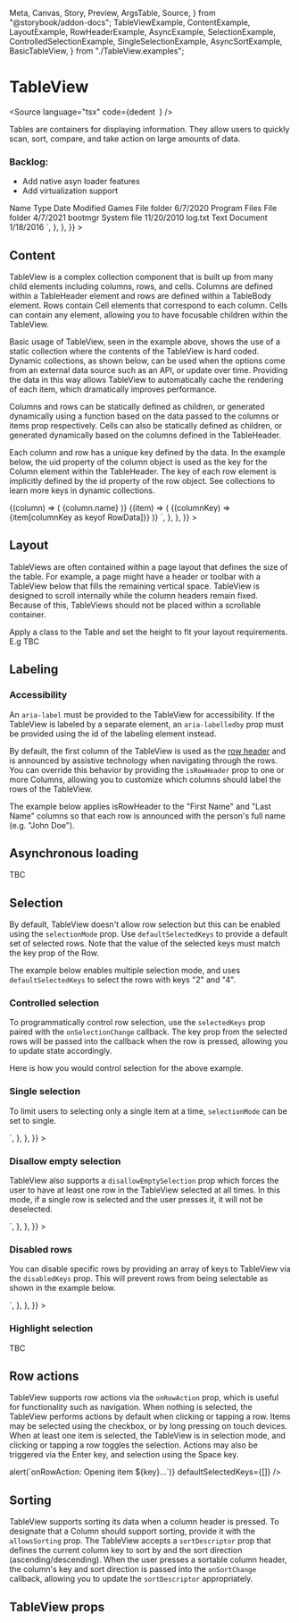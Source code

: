   Meta,
  Canvas,
  Story,
  Preview,
  ArgsTable,
  Source,
} from "@storybook/addon-docs";
  TableViewExample,
  ContentExample,
  LayoutExample,
  RowHeaderExample,
  AsyncExample,
  SelectionExample,
  ControlledSelectionExample,
  SingleSelectionExample,
  AsyncSortExample,
  BasicTableView,
} from "./TableView.examples";

<Meta title="Data/TableView" component={TableView} />

# TableView

<Source
  language="tsx"
  code={dedent`
  `}
/>

Tables are containers for displaying information. They allow users to quickly scan, sort, compare, and take action on large amounts of data.

### Backlog:

- Add native asyn loader features
- Add virtualization support

<Preview>
  <Story
    name="a) TableView"
    parameters={{
      docs: {
        source: {
          code: dedent`
<TableView
  aria-label="Example table with static contents"
  selectionMode="multiple"
>
  <TableHeader>
    <Column>Name</Column>
    <Column>Type</Column>
    <Column align="end">Date Modified</Column>
  </TableHeader>
  <TableBody>
    <Row>
      <Cell>Games</Cell>
      <Cell>File folder</Cell>
      <Cell>6/7/2020</Cell>
    </Row>
    <Row>
      <Cell>Program Files</Cell>
      <Cell>File folder</Cell>
      <Cell>4/7/2021</Cell>
    </Row>
    <Row>
      <Cell>bootmgr</Cell>
      <Cell>System file</Cell>
      <Cell>11/20/2010</Cell>
    </Row>
    <Row>
      <Cell>log.txt</Cell>
      <Cell>Text Document</Cell>
      <Cell>1/18/2016</Cell>
    </Row>
  </TableBody>
</TableView>`,
        },
      },
    }}
  >
    <TableViewExample />
  </Story>
</Preview>

<Source language="tsx" id="data-tableview--a-table-view" />

## Content

TableView is a complex collection component that is built up from many child elements including columns, rows, and cells. Columns are defined within a TableHeader element and rows are defined within a TableBody element. Rows contain Cell elements that correspond to each column. Cells can contain any element, allowing you to have focusable children within the TableView.

Basic usage of TableView, seen in the example above, shows the use of a static collection where the contents of the TableView is hard coded. Dynamic collections, as shown below, can be used when the options come from an external data source such as an API, or update over time. Providing the data in this way allows TableView to automatically cache the rendering of each item, which dramatically improves performance.

Columns and rows can be statically defined as children, or generated dynamically using a function based on the data passed to the columns or items prop respectively. Cells can also be statically defined as children, or generated dynamically based on the columns defined in the TableHeader.

Each column and row has a unique key defined by the data. In the example below, the uid property of the column object is used as the key for the Column element within the TableHeader. The key of each row element is implicitly defined by the id property of the row object. See collections to learn more keys in dynamic collections.

<Preview>
  <Story
    name="b) Content"
    parameters={{
      docs: {
        source: {
          code: dedent`
  interface RowData {
    id: number;
    name: string;
    date: string;
    type: string;
  }\n
  const columns = [
    { name: "Name", uid: "name" },
    { name: "Type", uid: "type" },
    { name: "Date Modified", uid: "date" },
  ];\n
  const rows: RowData[] = [
    { id: 1, name: "Games", date: "6/7/2020", type: "File folder" },
    { id: 2, name: "Program Files", date: "4/7/2021", type: "File folder" },
    { id: 3, name: "bootmgr", date: "11/20/2010", type: "System file" },
    { id: 4, name: "log.txt", date: "1/18/2016", type: "Text Document" },
  ];\n
  <TableView aria-label="Example table with dynamic content">
    <TableHeader columns={columns}>
      {(column) => (
        <Column
          key={column.uid}
          align={column.uid === "date" ? "end" : "start"}
        >
          {column.name}
        </Column>
      )}
    </TableHeader>
    <TableBody items={rows}>
      {(item) => (
        <Row>
          {(columnKey) => <Cell>{item[columnKey as keyof RowData]}</Cell>}
        </Row>
      )}
    </TableBody>
  </TableView>`,
        },
      },
    }}
  >
    <ContentExample />
  </Story>
</Preview>

<Source language="tsx" id="data-tableview--b-content" />

## Layout

TableViews are often contained within a page layout that defines the size of the table. For example, a page might have a header or toolbar with a TableView below that fills the remaining vertical space. TableView is designed to scroll internally while the column headers remain fixed. Because of this, TableViews should not be placed within a scrollable container.

Apply a class to the Table and set the height to fit your layout requirements. E.g TBC

<Preview>
  <Story
    name="c) Layout"
    parameters={{
      docs: {
        source: {
          code: dedent`
TBC`,
        },
      },
    }}
  >
    <LayoutExample />
  </Story>
</Preview>

<Source language="tsx" id="data-tableview--c-layout" />

## Labeling

### Accessibility

An `aria-label` must be provided to the TableView for accessibility. If the TableView is labeled by a separate element, an `aria-labelledby` prop must be provided using the id of the labeling element instead.

By default, the first column of the TableView is used as the [row header](https://www.w3.org/TR/wai-aria-1.1/#rowheader) and is announced by assistive technology when navigating through the rows. You can override this behavior by providing the `isRowHeader` prop to one or more Columns, allowing you to customize which columns should label the rows of the TableView.

The example below applies isRowHeader to the "First Name" and "Last Name" columns so that each row is announced with the person's full name (e.g. "John Doe").

<Preview>
  <Story
    name="d) RowHeader"
    parameters={{
      docs: {
        source: {
          code: dedent`
TBC`,
        },
      },
    }}
  >
    <RowHeaderExample />
  </Story>
</Preview>

<Source language="tsx" id="data-tableview--d-row-header" />

## Asynchronous loading

TBC

<Preview>
  <Story
    name="e) Asynchronous loading"
    parameters={{
      docs: {
        source: {
          code: dedent`
TBC`,
        },
      },
    }}
  >
    <AsyncExample />
  </Story>
</Preview>

<Source language="tsx" id="data-tableview--e-asynchronous-loading" />

## Selection

By default, TableView doesn't allow row selection but this can be enabled using the `selectionMode` prop. Use `defaultSelectedKeys` to provide a default set of selected rows. Note that the value of the selected keys must match the key prop of the Row.

The example below enables multiple selection mode, and uses `defaultSelectedKeys` to select the rows with keys "2" and "4".

<Preview>
  <Story
    name="f) TableView selection"
    parameters={{
      docs: {
        source: {
          code: dedent`
TBC`,
        },
      },
    }}
  >
    <SelectionExample />
  </Story>
</Preview>

<Source language="tsx" id="data-tableview--f-table-view-selection" />

### Controlled selection

To programmatically control row selection, use the `selectedKeys` prop paired with the `onSelectionChange` callback. The key prop from the selected rows will be passed into the callback when the row is pressed, allowing you to update state accordingly.

Here is how you would control selection for the above example.

<Preview>
  <Story
    name="g) Controlled selection"
    parameters={{
      docs: {
        source: {
          code: dedent`
TBC`,
        },
      },
    }}
  >
    <ControlledSelectionExample selectionMode="multiple" />
  </Story>
</Preview>

<Source language="tsx" id="data-tableview--g-controlled-selection" />

### Single selection

To limit users to selecting only a single item at a time, `selectionMode` can be set to single.

<Preview>
  <Story
    name="h) Single selection"
    parameters={{
      docs: {
        source: {
          code: dedent`
// Using table as above
<TableView selectionMode="single" ... />`,
        },
      },
    }}
  >
    <SelectionExample selectionMode="single" defaultSelectedKeys={["2"]} />
  </Story>
</Preview>

<Source language="tsx" id="data-tableview--h-single-selection" />

### Disallow empty selection

TableView also supports a `disallowEmptySelection` prop which forces the user to have at least one row in the TableView selected at all times. In this mode, if a single row is selected and the user presses it, it will not be deselected.

<Preview>
  <Story
    name="i) Disallow empty selection"
    parameters={{
      docs: {
        source: {
          code: dedent`
// Using table as above
<TableView disallowEmptySelection ... />`,
        },
      },
    }}
  >
    <SelectionExample selectionMode="multiple" disallowEmptySelection />
  </Story>
</Preview>

<Source language="tsx" id="data-tableview--i-disallow-empty-selection" />

### Disabled rows

You can disable specific rows by providing an array of keys to TableView via the `disabledKeys` prop. This will prevent rows from being selectable as shown in the example below.

<Preview>
  <Story
    name="j) Disabled rows selection"
    parameters={{
      docs: {
        source: {
          code: dedent`
// Using table as above
<TableView selectionMode="multiple" disabledKeys={["3"]} ... />`,
        },
      },
    }}
  >
    <SelectionExample selectionMode="multiple" disabledKeys={["3"]} />
  </Story>
</Preview>

<Source language="tsx" id="data-tableview--j-disabled-rows-selection" />

### Highlight selection

TBC

<Preview>
  <Story
    name="k) Highlight selection"
    parameters={{
      docs: {
        source: {
          code: dedent`
TBC`,
        },
      },
    }}
  >
    <SelectionExample selectionMode="hightligh??" defaultSelectedKeys={["1"]} />
  </Story>
</Preview>

<Source language="tsx" id="data-tableview--k-highlight-selection" />

## Row actions

TableView supports row actions via the `onRowAction` prop, which is useful for functionality such as navigation. When nothing is selected, the TableView performs actions by default when clicking or tapping a row. Items may be selected using the checkbox, or by long pressing on touch devices. When at least one item is selected, the TableView is in selection mode, and clicking or tapping a row toggles the selection. Actions may also be triggered via the Enter key, and selection using the Space key.

<Preview>
  <Story
    name="l) Row actions"
    parameters={{
      docs: {
        source: {
          code: dedent`
TBC`,
        },
      },
    }}
  >
    <SelectionExample
      selectionMode="multiple"
      onRowAction={(key) => alert(`onRowAction: Opening item ${key}...`)}
      defaultSelectedKeys={[]}
    />
  </Story>
</Preview>

<Source language="tsx" id="data-tableview--k-highlight-selection" />

## Sorting

TableView supports sorting its data when a column header is pressed. To designate that a Column should support sorting, provide it with the `allowsSorting` prop. The TableView accepts a `sortDescriptor` prop that defines the current column key to sort by and the sort direction (ascending/descending). When the user presses a sortable column header, the column's key and sort direction is passed into the `onSortChange` callback, allowing you to update the `sortDescriptor` appropriately.

<Preview>
  <Story
    name="m) Sorting"
    parameters={{
      docs: {
        source: {
          code: dedent`
TBC`,
        },
      },
    }}
  >
    <AsyncSortExample />
  </Story>
</Preview>

<Source language="tsx" id="data-tableview--k-highlight-selection" />

## TableView props

<ArgsTable of={TableView} />

